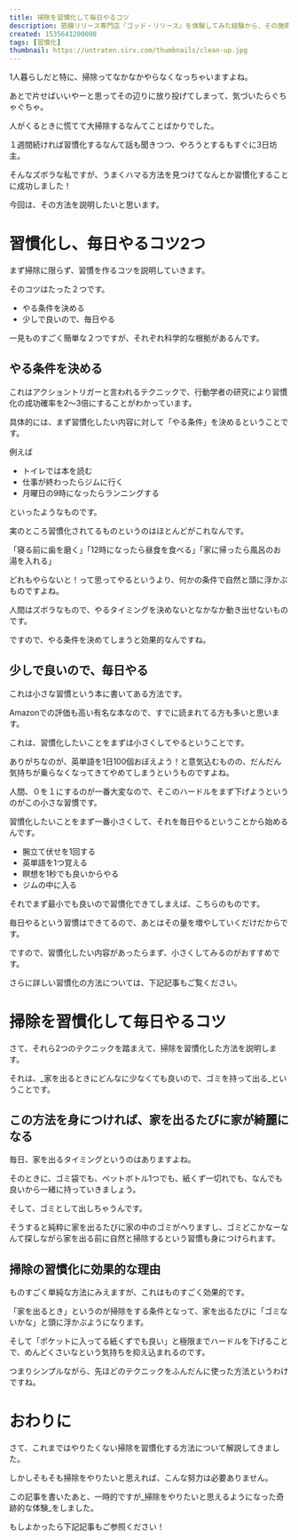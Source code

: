 ```yaml
---
title: 掃除を習慣化して毎日やるコツ
description: 筋膜リリース専門店『ゴッド・リリース』を体験してみた経験から、その施術内容や効果についてまとめます。
created: 1535641200000
tags: [習慣化]
thumbnail: https://untraten.sirv.com/thumbnails/clean-up.jpg
---
```


1人暮らしだと特に、掃除ってなかなかやらなくなっちゃいますよね。

あとで片せばいいやーと思ってその辺りに放り投げてしまって、気づいたらぐちゃぐちゃ。

人がくるときに慌てて大掃除するなんてことばかりでした。

１週間続ければ習慣化するなんて話も聞きつつ、やろうとするもすぐに3日坊主。

そんなズボラな私ですが、うまくハマる方法を見つけてなんとか習慣化することに成功しました！

今回は、その方法を説明したいと思います。

# 習慣化し、毎日やるコツ2つ

まず掃除に限らず、習慣を作るコツを説明していきます。

そのコツはたった２つです。

- やる条件を決める
- 少しで良いので、毎日やる

一見ものすごく簡単な２つですが、それぞれ科学的な根拠があるんです。

## やる条件を決める
これはアクショントリガーと言われるテクニックで、行動学者の研究により習慣化の成功確率を2〜3倍にすることがわかっています。

具体的には、まず習慣化したい内容に対して「やる条件」を決めるということです。

例えば

- トイレでは本を読む
- 仕事が終わったらジムに行く
- 月曜日の9時になったらランニングする

といったようなものです。

実のところ習慣化されてるものというのはほとんどがこれなんです。

「寝る前に歯を磨く」「12時になったら昼食を食べる」「家に帰ったら風呂のお湯を入れる」

どれもやらないと！って思ってやるというより、何かの条件で自然と頭に浮かぶものですよね。

人間はズボラなもので、やるタイミングを決めないとなかなか動き出せないものです。

ですので、やる条件を決めてしまうと効果的なんですね。

## 少しで良いので、毎日やる
これは小さな習慣という本に書いてある方法です。

Amazonでの評価も高い有名な本なので、すでに読まれてる方も多いと思います。

<Amazon productKey="小さな習慣" />

これは、習慣化したいことをまずは小さくしてやるということです。

ありがちなのが、英単語を1日100個おぼえよう！と意気込むものの、だんだん気持ちが乗らなくなってきてやめてしまうというものですよね。

人間、０を１にするのが一番大変なので、そこのハードルをまず下げようというのがこの小さな習慣です。

習慣化したいことをまず一番小さくして、それを毎日やるということから始めるんです。

- 腕立て伏せを1回する
- 英単語を1つ覚える
- 瞑想を1秒でも良いからやる
- ジムの中に入る

それでまず最小でも良いので習慣化できてしまえば、こちらのものです。

毎日やるという習慣はできてるので、あとはその量を増やしていくだけだからです。

ですので、習慣化したい内容があったらまず、小さくしてみるのがおすすめです。

さらに詳しい習慣化の方法については、下記記事もご覧ください。

<ArticleCard slug="習慣化" />

# 掃除を習慣化して毎日やるコツ
さて、それら2つのテクニックを踏まえて、掃除を習慣化した方法を説明します。

それは、_家を出るときにどんなに少なくても良いので、ゴミを持って出る_ということです。

## この方法を身につければ、家を出るたびに家が綺麗になる
毎日、家を出るタイミングというのはありますよね。

そのときに、ゴミ袋でも、ペットボトル1つでも、紙くず一切れでも、なんでも良いから一緒に持っていきましょう。

そして、ゴミとして出しちゃうんです。

そうすると純粋に家を出るたびに家の中のゴミがへりますし、ゴミどこかなーなんて探しながら家を出る前に自然と掃除するという習慣も身につけられます。

## 掃除の習慣化に効果的な理由
ものすごく単純な方法にみえますが、これはものすごく効果的です。

「家を出るとき」というのが掃除をする条件となって、家を出るたびに「ゴミないかな」と頭に浮かぶようになります。

そして「ポケットに入ってる紙くずでも良い」と極限までハードルを下げることで、めんどくさいなという気持ちを抑え込まれるのです。

つまりシンプルながら、先ほどのテクニックをふんだんに使った方法というわけですね。

# おわりに

さて、これまではやりたくない掃除を習慣化する方法について解説してきました。

しかしそもそも掃除をやりたいと思えれば、こんな努力は必要ありません。

この記事を書いたあと、一時的ですが_掃除をやりたいと思えるようになった奇跡的な体験_をしました。

もしよかったら下記記事もご参照ください！

<ArticleCard slug="super-mindfullness" />
